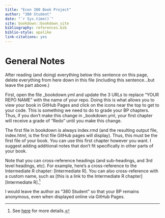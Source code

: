 ```yaml
--- 
title: "Econ 380 Book Project"
author: "380 Student"
date: "`r Sys.time()`"
site: bookdown::bookdown_site
bibliography: references.bib
biblio-style: apalike
link-citations: yes
---
```


# General Notes {-}

After reading (and doing) everything below this sentence on this page, delete everything from here down in this file (including this sentence...but leave the part above.)

First, open the file _bookdown.yml and update the 3 URLs to replace "YOUR REPO NAME" with the name of your repo. Doing this is what allows you to view your book in GitHub Pages and click on the icons near the top to get to your code. This is something we need to do to grade your BP chapters. Thus, if you don't make this change in _bookdown.yml, your first chapter will receive a grade of "Redo" until you make this change. 

The first file in bookdown is always index.rmd (and the resulting output file, index.html, is the first file GitHub pages will display). Thus, this must be the first file of your book. You can use this first chapter however you want. I suggest adding additional notes that don't fit specifically in other parts of your book. 

Note that you can cross-reference headings (and sub-headings, and 3rd level headings, etc). For example, here's a cross-reference to the Intermediate R chapter: [Intermediate R]. You can also cross-reference with a custom name, such as [this is a link to the Intermediate R chapter][Intermediate R].^[See [here](https://bookdown.org/yihui/bookdown/cross-references.html) for more details.]

I would leave the author as "380 Student" so that your BP remains anonymous, even when displayed online via GitHub Pages.


